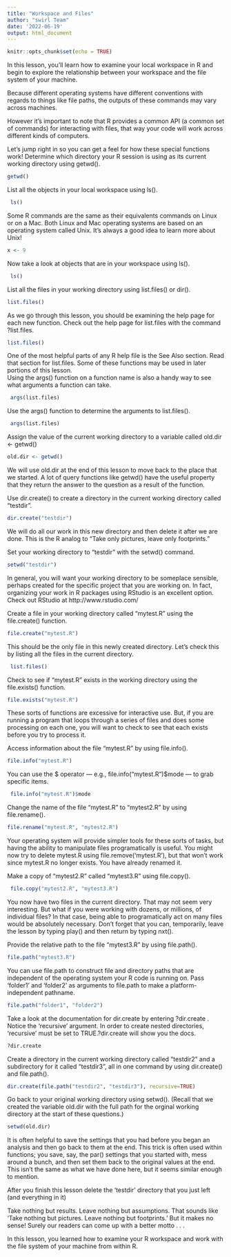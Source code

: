 ```yaml
---
title: "Workspace and Files"
author: "swirl Team"
date: '2022-06-19'
output: html_document
---
```


```r
knitr::opts_chunk$set(echo = TRUE)
```

In this lesson, you'll learn how to examine your local workspace in R and begin
to explore the relationship between your workspace and the file system of your
machine.
   
Because different operating systems have different conventions with regards to
things like file paths, the outputs of these commands may vary across machines.
                                                                            
However it's important to note that R provides a common API (a common set of
commands) for interacting with files, that way your code will work across
different kinds of computers.
                                                                          
Let's jump right in so you can get a feel for how these special functions work!
Determine which directory your R session is using as its current working
directory using getwd().

```r
getwd()
```    
List all the objects in your local workspace using ls().

```r
 ls()
```      
Some R commands are the same as their equivalents commands on Linux or on a Mac.
Both Linux and Mac operating systems are based on an operating system called
Unix. It's always a good idea to learn more about Unix!

```r
x <- 9
```                                                                         

Now take a look at objects that are in your workspace using ls().

```r
 ls()
```
   List all the files in your working directory using list.files() or dir().
```r
list.files()
```
As we go through this lesson, you should be examining the help page for each new
function. Check out the help page for list.files with the command ?list.files.

```r
list.files()
```           
One of the most helpful parts of any R help file is the See Also section. Read
that section for list.files. Some of these functions may be used in later
portions of this lesson.                                                                         
Using the args() function on a function name is also a handy way to see what
arguments a function can take.

```r
 args(list.files)
```
Use the args() function to determine the arguments to list.files().

```r
 args(list.files)
```                
Assign the value of the current working directory to a variable called 
old.dir <- getwd()

```r
old.dir <- getwd()
```

We will use old.dir at the end of this lesson to move back to the place that we
started. A lot of query functions like getwd() have the useful property that they return the answer to the question as a result of the function.
  
Use dir.create() to create a directory in the current working directory called "testdir".

```r
dir.create("testdir")
```                               
We will do all our work in this new directory and then delete it after we are
done. This is the R analog to "Take only pictures, leave only footprints."
                              
Set your working directory to "testdir" with the setwd() command.

```r
setwd("testdir")
```
                                 
In general, you will want your working directory to be someplace sensible,
perhaps created for the specific project that you are working on. In fact,
organizing your work in R packages using RStudio is an excellent option. Check
out RStudio at http://www.rstudio.com/
                                       
Create a file in your working directory called "mytest.R" using the file.create() function.

```r
file.create("mytest.R")
```                                                                                                                       
This should be the only file in this newly created directory. Let's check this by  listing all the files in the current directory.

```r
 list.files()
```
Check to see if "mytest.R" exists in the working directory using the
file.exists() function.

```r
file.exists("mytest.R")
```
These sorts of functions are excessive for interactive use. But, if you are
running a program that loops through a series of files and does some processing
on each one, you will want to check to see that each exists before you try to
process it.
                                           
Access information about the file "mytest.R" by using file.info().

```r
file.info("mytest.R")
```                                              
You can use the $ operator --- e.g., file.info("mytest.R")$mode --- to grab
specific items.

```r
 file.info("mytest.R")$mode
```                                    
Change the name of the file "mytest.R" to "mytest2.R" by using file.rename().

```r
file.rename("mytest.R", "mytest2.R")
```                                            
Your operating system will provide simpler tools for these sorts of tasks, but
having the ability to manipulate files programatically is useful. You might now
try to delete mytest.R using file.remove('mytest.R'), but that won't work since mytest.R no longer exists. You have already renamed it.
                                         
Make a copy of "mytest2.R" called "mytest3.R" using file.copy().

```r
 file.copy("mytest2.R", "mytest3.R")
```                                                         
You now have two files in the current directory. That may not seem very
interesting. But what if you were working with dozens, or millions, of individual  files? In that case, being able to programatically act on many files would be absolutely necessary. Don't forget that you can, temporarily, leave the lesson by  typing play() and then return by typing nxt().
                                                       
Provide the relative path to the file "mytest3.R" by using file.path().
```r
file.path("mytest3.R")                                                   
```
You can use file.path to construct file and directory paths that are independent
of the operating system your R code is running on. Pass 'folder1' and 'folder2'
as arguments to file.path to make a platform-independent pathname.
```r
file.path("folder1", "folder2")
```
Take a look at the documentation for dir.create by entering ?dir.create . Notice
the 'recursive' argument. In order to create nested directories, 'recursive' must be set to TRUE.?dir.create will show you the docs.
```r
?dir.create
```                                                  
Create a directory in the current working directory called "testdir2" and a
subdirectory for it called "testdir3", all in one command by using dir.create()
and file.path().

```r
dir.create(file.path("testdir2", "testdir3"), recursive=TRUE)
```
Go back to your original working directory using setwd(). (Recall that we created  the variable old.dir with the full path for the orginal working directory at the  start of these questions.)
```r
setwd(old.dir) 
```  
It is often helpful to save the settings that you had before you began an
analysis and then go back to them at the end. This trick is often used within
functions; you save, say, the par() settings that you started with, mess around a bunch, and then set them back to the original values at the end. This isn't the  same as what we have done here, but it seems similar enough to mention.
                                                               
After you finish this lesson delete the 'testdir' directory that you just left
(and everything in it)
                                                                  
Take nothing but results. Leave nothing but assumptions. That sounds like 'Take nothing but pictures. Leave nothing but footprints.' But it makes no sense!  Surely our readers can come up with a better motto . . .
                                                                   
In this lesson, you learned how to examine your R workspace and work with the
file system of your machine from within R. 
                                                                        